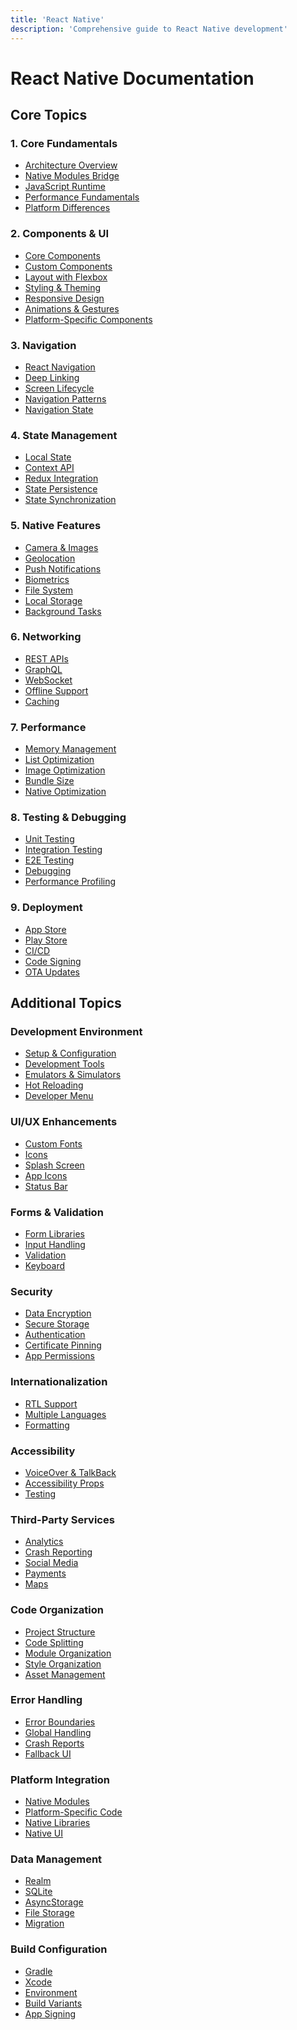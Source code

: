 ```yaml
---
title: 'React Native'
description: 'Comprehensive guide to React Native development'
---
```


# React Native Documentation

## Core Topics

### 1. Core Fundamentals

- [Architecture Overview](/docs/react-native/core/architecture)
- [Native Modules Bridge](/docs/react-native/core/native-bridge)
- [JavaScript Runtime](/docs/react-native/core/javascript-runtime)
- [Performance Fundamentals](/docs/react-native/core/performance)
- [Platform Differences](/docs/react-native/core/platform-differences)

### 2. Components & UI

- [Core Components](/docs/react-native/ui/core-components)
- [Custom Components](/docs/react-native/ui/custom-components)
- [Layout with Flexbox](/docs/react-native/ui/flexbox)
- [Styling & Theming](/docs/react-native/ui/styling)
- [Responsive Design](/docs/react-native/ui/responsive)
- [Animations & Gestures](/docs/react-native/ui/animations)
- [Platform-Specific Components](/docs/react-native/ui/platform-components)

### 3. Navigation

- [React Navigation](/docs/react-native/navigation/react-navigation)
- [Deep Linking](/docs/react-native/navigation/deep-linking)
- [Screen Lifecycle](/docs/react-native/navigation/screen-lifecycle)
- [Navigation Patterns](/docs/react-native/navigation/patterns)
- [Navigation State](/docs/react-native/navigation/state)

### 4. State Management

- [Local State](/docs/react-native/state/local)
- [Context API](/docs/react-native/state/context)
- [Redux Integration](/docs/react-native/state/redux)
- [State Persistence](/docs/react-native/state/persistence)
- [State Synchronization](/docs/react-native/state/synchronization)

### 5. Native Features

- [Camera & Images](/docs/react-native/features/camera)
- [Geolocation](/docs/react-native/features/geolocation)
- [Push Notifications](/docs/react-native/features/notifications)
- [Biometrics](/docs/react-native/features/biometrics)
- [File System](/docs/react-native/features/file-system)
- [Local Storage](/docs/react-native/features/storage)
- [Background Tasks](/docs/react-native/features/background)

### 6. Networking

- [REST APIs](/docs/react-native/networking/rest)
- [GraphQL](/docs/react-native/networking/graphql)
- [WebSocket](/docs/react-native/networking/websocket)
- [Offline Support](/docs/react-native/networking/offline)
- [Caching](/docs/react-native/networking/caching)

### 7. Performance

- [Memory Management](/docs/react-native/performance/memory)
- [List Optimization](/docs/react-native/performance/lists)
- [Image Optimization](/docs/react-native/performance/images)
- [Bundle Size](/docs/react-native/performance/bundle)
- [Native Optimization](/docs/react-native/performance/native)

### 8. Testing & Debugging

- [Unit Testing](/docs/react-native/testing/unit)
- [Integration Testing](/docs/react-native/testing/integration)
- [E2E Testing](/docs/react-native/testing/e2e)
- [Debugging](/docs/react-native/testing/debugging)
- [Performance Profiling](/docs/react-native/testing/profiling)

### 9. Deployment

- [App Store](/docs/react-native/deployment/app-store)
- [Play Store](/docs/react-native/deployment/play-store)
- [CI/CD](/docs/react-native/deployment/ci-cd)
- [Code Signing](/docs/react-native/deployment/code-signing)
- [OTA Updates](/docs/react-native/deployment/ota)

## Additional Topics

### Development Environment

- [Setup & Configuration](/docs/react-native/dev/setup)
- [Development Tools](/docs/react-native/dev/tools)
- [Emulators & Simulators](/docs/react-native/dev/emulators)
- [Hot Reloading](/docs/react-native/dev/hot-reload)
- [Developer Menu](/docs/react-native/dev/menu)

### UI/UX Enhancements

- [Custom Fonts](/docs/react-native/ui-enhancements/fonts)
- [Icons](/docs/react-native/ui-enhancements/icons)
- [Splash Screen](/docs/react-native/ui-enhancements/splash)
- [App Icons](/docs/react-native/ui-enhancements/app-icons)
- [Status Bar](/docs/react-native/ui-enhancements/status-bar)

### Forms & Validation

- [Form Libraries](/docs/react-native/forms/libraries)
- [Input Handling](/docs/react-native/forms/input)
- [Validation](/docs/react-native/forms/validation)
- [Keyboard](/docs/react-native/forms/keyboard)

### Security

- [Data Encryption](/docs/react-native/security/encryption)
- [Secure Storage](/docs/react-native/security/storage)
- [Authentication](/docs/react-native/security/auth)
- [Certificate Pinning](/docs/react-native/security/cert-pinning)
- [App Permissions](/docs/react-native/security/permissions)

### Internationalization

- [RTL Support](/docs/react-native/i18n/rtl)
- [Multiple Languages](/docs/react-native/i18n/languages)
- [Formatting](/docs/react-native/i18n/formatting)

### Accessibility

- [VoiceOver & TalkBack](/docs/react-native/accessibility/screen-readers)
- [Accessibility Props](/docs/react-native/accessibility/props)
- [Testing](/docs/react-native/accessibility/testing)

### Third-Party Services

- [Analytics](/docs/react-native/services/analytics)
- [Crash Reporting](/docs/react-native/services/crash-reporting)
- [Social Media](/docs/react-native/services/social)
- [Payments](/docs/react-native/services/payments)
- [Maps](/docs/react-native/services/maps)

### Code Organization

- [Project Structure](/docs/react-native/organization/structure)
- [Code Splitting](/docs/react-native/organization/code-splitting)
- [Module Organization](/docs/react-native/organization/modules)
- [Style Organization](/docs/react-native/organization/styles)
- [Asset Management](/docs/react-native/organization/assets)

### Error Handling

- [Error Boundaries](/docs/react-native/errors/boundaries)
- [Global Handling](/docs/react-native/errors/global)
- [Crash Reports](/docs/react-native/errors/crash-reports)
- [Fallback UI](/docs/react-native/errors/fallback)

### Platform Integration

- [Native Modules](/docs/react-native/platform/native-modules)
- [Platform-Specific Code](/docs/react-native/platform/specific-code)
- [Native Libraries](/docs/react-native/platform/libraries)
- [Native UI](/docs/react-native/platform/ui)

### Data Management

- [Realm](/docs/react-native/data/realm)
- [SQLite](/docs/react-native/data/sqlite)
- [AsyncStorage](/docs/react-native/data/async-storage)
- [File Storage](/docs/react-native/data/file-storage)
- [Migration](/docs/react-native/data/migration)

### Build Configuration

- [Gradle](/docs/react-native/build/gradle)
- [Xcode](/docs/react-native/build/xcode)
- [Environment](/docs/react-native/build/environment)
- [Build Variants](/docs/react-native/build/variants)
- [App Signing](/docs/react-native/build/signing)
